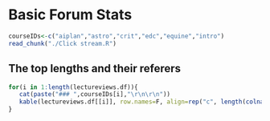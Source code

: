 Basic Forum Stats
========================================================

```r
courseIDs<-c("aiplan","astro","crit","edc","equine","intro")
read_chunk("./Click stream.R")
```


The top lengths and their referers
-------------
```r

for(i in 1:length(lectureviews.df)){
   cat(paste("### ",courseIDs[i],"\r\n\r\n"))
   kable(lectureviews.df[[i]], row.names=F, align=rep("c", length(colnames(lectureviews.df))))
}


```

